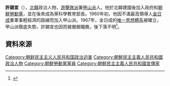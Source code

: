 {{noteTA
|G1=Country
|1=zh:北朝鮮; zh-cn:朝鲜; zh-tw:朝鮮; zh-hk:朝鮮; zh-sg:朝鲜;
}}

'''許錫宣'''（{{bd|？||？||}}），[[北韓|北韓]]政治人物，[[游擊隊派|游擊隊派]]兼[[甲山派|甲山派]]人。他於北韓建國後加入政府和[[朝鮮勞動黨|朝鮮勞動黨]]，並在後來成為黨科學教育部長。1960年初，他因不滿最高領導人[[金日成|金日成]]重軍事輕經濟的路線而加入甲山派。1967年，金日成的[[唯一思想體系|唯一思想體系]]被確立，甲山派徹底失勢，許錫宣也因而被撤銷職務，後下落不明<ref>{{Cite web |url=http://history.dwnews.com/big5/news/2012-09-14/58846225-all.html |title=历史回顧：金日成開展的党內鬥爭 |access-date=2013-12-01 |archive-url=https://web.archive.org/web/20131112060404/http://history.dwnews.com/big5/news/2012-09-14/58846225-all.html |archive-date=2013-11-12 |dead-url=yes }}</ref>。

==資料來源==
{{Reflist}}

[[Category:朝鲜民主主义人民共和国政治迫害|Category:朝鲜民主主义人民共和国政治迫害]]
[[Category:朝鮮民主主義人民共和國政治人物|Category:朝鮮民主主義人民共和國政治人物]]
[[Category:朝鮮勞動黨黨員|Category:朝鮮勞動黨黨員]]
[[Category:朝鮮民主主義人民共和國宣傳家|Category:朝鮮民主主義人民共和國宣傳家]]
